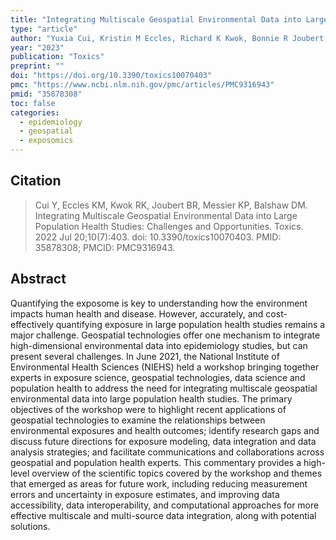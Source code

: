 ```yaml
---
title: "Integrating Multiscale Geospatial Environmental Data into Large Population Health Studies: Challenges and Opportunities"
type: "article"
author: "Yuxia Cui, Kristin M Eccles, Richard K Kwok, Bonnie R Joubert, Kyle P Messier, David M Balshaw"
year: "2023"
publication: "Toxics"
preprint: ""
doi: "https://doi.org/10.3390/toxics10070403"
pmc: "https://www.ncbi.nlm.nih.gov/pmc/articles/PMC9316943"
pmid: "35878308"
toc: false
categories:
  - epidemiology
  - geospatial
  - exposomics
---
```


## Citation

> Cui Y, Eccles KM, Kwok RK, Joubert BR, Messier KP, Balshaw DM. Integrating Multiscale Geospatial Environmental Data into Large Population Health Studies: Challenges and Opportunities. Toxics. 2022 Jul 20;10(7):403. doi: 10.3390/toxics10070403. PMID: 35878308; PMCID: PMC9316943.

## Abstract

Quantifying the exposome is key to understanding how the environment impacts human health and disease. However, accurately, and cost-effectively quantifying exposure in large population health studies remains a major challenge. Geospatial technologies offer one mechanism to integrate high-dimensional environmental data into epidemiology studies, but can present several challenges. In June 2021, the National Institute of Environmental Health Sciences (NIEHS) held a workshop bringing together experts in exposure science, geospatial technologies, data science and population health to address the need for integrating multiscale geospatial environmental data into large population health studies. The primary objectives of the workshop were to highlight recent applications of geospatial technologies to examine the relationships between environmental exposures and health outcomes; identify research gaps and discuss future directions for exposure modeling, data integration and data analysis strategies; and facilitate communications and collaborations across geospatial and population health experts. This commentary provides a high-level overview of the scientific topics covered by the workshop and themes that emerged as areas for future work, including reducing measurement errors and uncertainty in exposure estimates, and improving data accessibility, data interoperability, and computational approaches for more effective multiscale and multi-source data integration, along with potential solutions.

